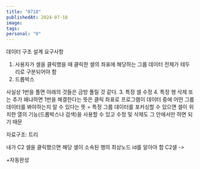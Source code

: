 ```yaml
---
title: "0718"
publishedAt: 2024-07-18
image: 
tags: 
personal: "0"
---
```

데이터 구조 설계
요구사항
1. 사용자가 셀을 클릭했을 때 클릭한 셀의 좌표에 해당하는 그룹 데이터 전체가 테두리로 구분되어야 함
2. 드롭박스

사실상 1번을 풀면 아래의 것들은 금방 풀릴 것 같다.
3. 특정 셀 수정
4. 특정 행 삭제 또는 추가
왜냐하면 1번을 해결한다는 뜻은 클릭 좌표로 프로그램이 데이터 중에 어떤 그룹 데이터를 봐야하는지 알 수 있다는 뜻 = 특정 그룹 데이터를 포커싱할 수 있으면 셀이 위치한 열의 기능(드롭박스나 검색)을 사용할 수 있고 수정 및 삭제도 그 안에서만 하면 되기 때문

자료구조: 트리

내가 C2 셀을 클릭했으면 해당 셀이 소속된 행의 최상노드 id를 알아야 함
C2셀 -> 

+자동완성